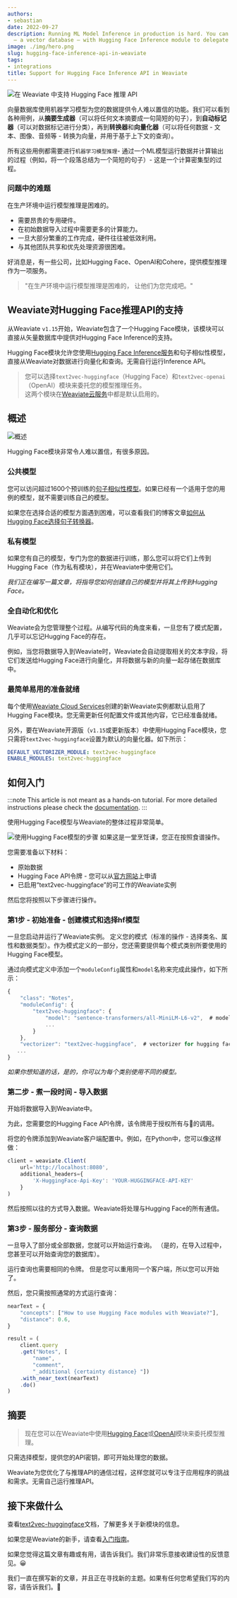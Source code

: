 ```yaml
---
authors:
- sebastian
date: 2022-09-27
description: Running ML Model Inference in production is hard. You can use Weaviate
  – a vector database – with Hugging Face Inference module to delegate the heavy lifting.
image: ./img/hero.png
slug: hugging-face-inference-api-in-weaviate
tags:
- integrations
title: Support for Hugging Face Inference API in Weaviate
---
```


![在 Weaviate 中支持 Hugging Face 推理 API](./img/hero.png)

<!-- truncate -->

向量数据库使用机器学习模型为您的数据提供令人难以置信的功能。我们可以看到各种用例，从**摘要生成器**（可以将任何文本摘要成一句简短的句子），到**自动标记器**（可以对数据标记进行分类），再到**转换器**和**向量化器**（可以将任何数据 - 文本、图像、音频等 - 转换为向量，并用于基于上下文的查询）。

所有这些用例都需要进行`机器学习模型推理`- 通过一个ML模型运行数据并计算输出的过程（例如，将一个段落总结为一个简短的句子）- 这是一个计算密集型的过程。

### 问题中的难题
在生产环境中运行模型推理是困难的。
* 需要昂贵的专用硬件。
* 在初始数据导入过程中需要更多的计算能力。
* 一旦大部分繁重的工作完成，硬件往往被低效利用。
* 与其他团队共享和优先处理资源很困难。

好消息是，有一些公司，比如Hugging Face、OpenAI和Cohere，提供模型推理作为一项服务。

> "在生产环境中运行模型推理是困难的，
让他们为您完成吧。"

## Weaviate对Hugging Face推理API的支持
从Weaviate `v1.15`开始，Weaviate包含了一个Hugging Face模块，该模块可以直接从矢量数据库中提供对Hugging Face Inference的支持。

Hugging Face模块允许您使用[Hugging Face Inference服务](https://huggingface.co/inference-api#pricing)和句子相似性模型，直接从Weaviate对数据进行向量化和查询。无需自行运行Inference API。

> 您可以选择`text2vec-huggingface`（Hugging Face）和`text2vec-openai`（OpenAI）模块来委托您的模型推理任务。<br/>
> 这两个模块在[Weaviate云服务](/pricing)中都是默认启用的。

## 概述
![概述](./img/hugging-face-module-overview.png)

Hugging Face模块非常令人难以置信，有很多原因。

### 公共模型
您可以访问超过1600个预训练的[句子相似性模型](https://huggingface.co/models?pipeline_tag=sentence-similarity)。如果已经有一个适用于您的用例的模型，就不需要训练自己的模型。

如果您在选择合适的模型方面遇到困难，可以查看我们的博客文章[如何从Hugging Face选择句子转换器](/blog/how-to-choose-a-sentence-transformer-from-hugging-face)。

### 私有模型
如果您有自己的模型，专门为您的数据进行训练，那么您可以将它们上传到Hugging Face（作为私有模块），并在Weaviate中使用它们。

<!-- TODO: 更新文章链接一旦准备好 -->
*我们正在编写一篇文章，将指导您如何创建自己的模型并将其上传到Hugging Face。*

### 全自动化和优化
Weaviate会为您管理整个过程。从编写代码的角度来看，一旦您有了模式配置，几乎可以忘记Hugging Face的存在。

例如，当您将数据导入到Weaviate时，Weaviate会自动提取相关的文本字段，将它们发送给Hugging Face进行向量化，并将数据与新的向量一起存储在数据库中。

### 最简单易用的准备就绪
每个使用[Weaviate Cloud Services](/pricing)创建的新Weaviate实例都默认启用了Hugging Face模块。您无需更新任何配置文件或其他内容，它已经准备就绪。

另外，要在Weaviate开源版（`v1.15`或更新版本）中使用Hugging Face模块，您只需将`text2vec-huggingface`设置为默认的向量化器。如下所示：

```yaml
DEFAULT_VECTORIZER_MODULE: text2vec-huggingface
ENABLE_MODULES: text2vec-huggingface
```

## 如何入门

:::note
This article is not meant as a hands-on tutorial.
For more detailed instructions please check the [documentation](/developers/weaviate/modules/retriever-vectorizer-modules/text2vec-huggingface).
:::

使用Hugging Face模型与Weaviate的整体过程非常简单。

![使用Hugging Face模型的步骤](./img/how-to-get-started-recipe.png)
如果这是一堂烹饪课，您正在按照食谱操作。

您需要准备以下材料：
* 原始数据
* Hugging Face API令牌 - 您可以从[官方网站](https://huggingface.co/settings/tokens)上申请
* 已启用“text2vec-huggingface”的可工作的Weaviate实例

然后您将按照以下步骤进行操作。

### 第1步 - 初始准备 - 创建模式和选择hf模型
一旦您启动并运行了Weaviate实例。
定义您的模式（标准的操作 - 选择类名、属性和数据类型）。作为模式定义的一部分，您还需要提供每个模式类别所要使用的Hugging Face模型。

通过向模式定义中添加一个`moduleConfig`属性和`model`名称来完成此操作，如下所示：
```javascript
{
    "class": "Notes",
    "moduleConfig": {
        "text2vec-huggingface": {
            "model": "sentence-transformers/all-MiniLM-L6-v2",  # model name
            ...
        }
    },
    "vectorizer": "text2vec-huggingface",  # vectorizer for hugging face
   ...
}
```

*如果你想知道的话，是的，你可以为每个类别使用不同的模型。*

### 第二步 - 煮一段时间 - 导入数据
开始将数据导入到Weaviate中。

为此，您需要您的Hugging Face API令牌，该令牌用于授权所有与🤗的调用。

将您的令牌添加到Weaviate客户端配置中。例如，在Python中，您可以像这样做：

```javascript
client = weaviate.Client(
    url='http://localhost:8080',
    additional_headers={
        'X-HuggingFace-Api-Key': 'YOUR-HUGGINGFACE-API-KEY'
    }
)
```
然后按照以往的方式导入数据。Weaviate将处理与Hugging Face的所有通信。

### 第3步 - 服务部分 - 查询数据
一旦导入了部分或全部数据，您就可以开始运行查询。
（是的，在导入过程中，您甚至可以开始查询您的数据库）。

运行查询也需要相同的令牌。
但是您可以重用同一个客户端，所以您可以开始了。

然后，您只需按照通常的方式运行查询：
```javascript
nearText = {
    "concepts": ["How to use Hugging Face modules with Weaviate?"],
    "distance": 0.6,
}

result = (
    client.query
    .get("Notes", [
        "name",
        "comment",
        "_additional {certainty distance} "])
    .with_near_text(nearText)
    .do()
)
```

## 摘要
> 现在您可以在Weaviate中使用[Hugging Face](/developers/weaviate/modules/retriever-vectorizer-modules/text2vec-huggingface)或[OpenAI](/developers/weaviate/modules/retriever-vectorizer-modules/text2vec-openai)模块来委托模型推理。

只需选择模型，提供您的API密钥，即可开始处理您的数据。

Weaviate为您优化了与推理API的通信过程，这样您就可以专注于应用程序的挑战和需求。无需自己运行推理API。

## 接下来做什么
查看[text2vec-huggingface](/developers/weaviate/modules/retriever-vectorizer-modules/text2vec-huggingface)文档，了解更多关于新模块的信息。

如果您是Weaviate的新手，请查看[入门指南](/developers/weaviate/quickstart)。

如果您觉得这篇文章有趣或有用，请告诉我们。我们非常乐意接收建设性的反馈意见。😀

我们一直在撰写新的文章，并且正在寻找新的主题。如果有任何您希望我们写的内容，请告诉我们。🤗


<ShareFeedback />